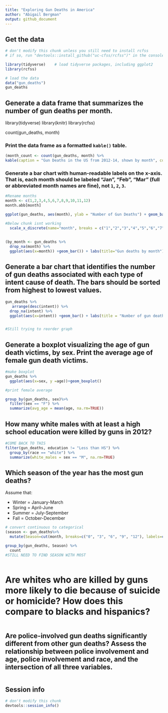```yaml
---
title: "Exploring Gun Deaths in America"
author: "Abigail Bergman"
output: github_document
---
```


## Get the data

```r
# don't modify this chunk unless you still need to install rcfss
# if so, run "devtools::install_github("uc-cfss/rcfss")" in the console first

library(tidyverse)    # load tidyverse packages, including ggplot2 
library(rcfss)

# load the data
data("gun_deaths")
gun_deaths
```

## Generate a data frame that summarizes the number of gun deaths per month.
library(tidyverse)
library(knitr)
library(rcfss)

count(gun_deaths, month)

### Print the data frame as a formatted `kable()` table.

```r
(month_count <- count(gun_deaths, month) %>%
kable(caption = "Gun Deaths in the US from 2012-14, shown by month", col.names = c("Month","Number of Gun Deaths")))
```

### Generate a bar chart with human-readable labels on the x-axis. That is, each month should be labeled "Jan", "Feb", "Mar" (full or abbreviated month names are fine), not `1`, `2`, `3`.

```r
#Rename months 
month <- c(1,2,3,4,5,6,7,8,9,10,11,12)
month.abb[month]

ggplot(gun_deaths, aes(month), ylab = "Number of Gun Deaths") + geom_bar() 

#Below chunk isnt working  
  scale_x_discrete(name="month", breaks = c("1","2","3","4","5","6","7","8","9","10","11","12"), labels = c("Jan", "Feb", "Mar", "Apr", "May", "Jun", "Jul", "Aug", "Sep", "Oct", "Nov", "Dec")) 
  
  
(by_month <- gun_deaths %>%
  drop_na(month) %>%
  ggplot(aes(x=month)) +geom_bar()) + labs(title="Gun deaths by month")

```

## Generate a bar chart that identifies the number of gun deaths associated with each type of intent cause of death. The bars should be sorted from highest to lowest values.

```r


gun_deaths %>%
   arrange(desc(intent)) %>%
  drop_na(intent) %>%
  ggplot(aes(x=intent)) +geom_bar() + labs(title = "Number of gun deaths by intent")


#Still trying to reorder graph
```

## Generate a boxplot visualizing the age of gun death victims, by sex. Print the average age of female gun death victims.

```r
#make boxplot
gun_deaths %>%
  ggplot(aes(x=sex, y =age))+geom_boxplot()

#print female average

group_by(gun_deaths, sex)%>%
  filter(sex == "F") %>%
  summarize(avg_age = mean(age, na.rm=TRUE)) 

```

## How many white males with at least a high school education were killed by guns in 2012?

```r
#COME BACK TO THIS
filter(gun_deaths, education != "Less than HS") %>%
  group_by(race == "white") %>%
  summarize(white_males = sex == "M", na.rm=TRUE)


```

## Which season of the year has the most gun deaths?

Assume that:

* Winter = January-March
* Spring = April-June
* Summer = July-September
* Fall = October-December

```r
# convert continuous to categorical
(season <- gun_deaths%>% 
  mutate(Season=cut(month, breaks=c("0", "3", "6", "9", "12"), labels=c("Winter","Spring","Summer", "Fall")))) 

group_by(gun_deaths, Season) %>% 
  count
#STILL NEED TO FIND SEASON WITH MOST
 

```

# Are whites who are killed by guns more likely to die because of suicide or homicide? How does this compare to blacks and hispanics?

```r

```

## Are police-involved gun deaths significantly different from other gun deaths? Assess the relationship between police involvement and age, police involvement and race, and the intersection of all three variables.

```r

```

## Session info

```r
# don't modify this chunk
devtools::session_info()
```


